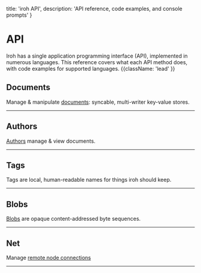 

  title: 'iroh API',
  description: 'API reference, code examples, and console prompts'
}

# API

Iroh has a single application programming interface (API), implemented in numerous languages. This reference covers what each API method does, with code examples for supported languages. {{className: 'lead' }}


## Documents

Manage & manipulate [documents](/docs/layers/documents): syncable, multi-writer key-value stores.

<ApiCommands commands={commands.doc} />

---

## Authors

[Authors](/docs/layers/documents#authors-and-permissions) manage & view documents.

<ApiCommands commands={commands.author} />

---

## Tags

Tags are local, human-readable names for things iroh should keep.

<ApiCommands commands={commands.tags} />

---

## Blobs

[Blobs](/docs/layers/blobs) are opaque content-addressed byte sequences.

<ApiCommands commands={commands.blob} />

---

## Net

Manage [remote node connections](/docs/layers/networking) 

<ApiCommands commands={commands.net} />

---
